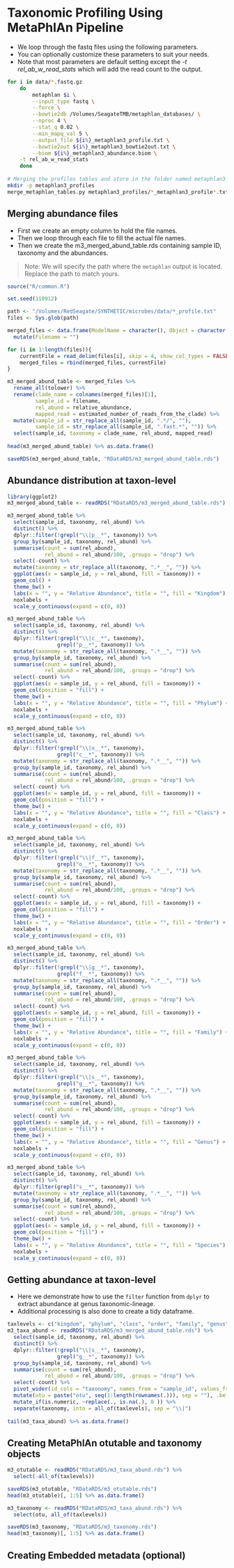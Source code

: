 <!-- # (PART) METAGENOMIC PROFILING {-} -->

# Taxonomic Profiling Using MetaPhlAn Pipeline {#metaphlan-pipeline}
- We loop through the fastq files using the following parameters.
- You can optionally customize these parameters to suit your needs.
- Note that most parameters are default setting except the *-t rel_ab_w_read_stats* which will add the read count to the output.

```bash
for i in data/*.fastq.gz
	do 
		metaphlan $i \
		--input_type fastq \
		--force \
		--bowtie2db /Volumes/SeagateTMB/metaphlan_databases/ \
		--nproc 4 \
		--stat_q 0.02 \
		--min_mapq_val 5 \
		--output_file ${i%}_metaphlan3_profile.txt \
		--bowtie2out ${i%}_metaphlan3_bowtie2out.txt \
		--biom ${i%}_metaphlan3_abundance.biom \
    -t rel_ab_w_read_stats
	done
	
# Merging the profiles tables and store in the folder named metaphlan3_profiles
mkdir -p metaphlan3_profiles
merge_metaphlan_tables.py metaphlan3_profiles/*_metaphlan3_profile*.txt > metaphlan3_profiles/merged_abundance_table.txt

```

## Merging abundance files
- First we create an empty column to hold the file names.
- Then we loop through each file to fill the actual file names.
- Then we create the m3_merged_abund_table.rds containing sample ID, taxonomy and the abundances.

> Note: We will specify the path where the `metaphlan` output is located. Replace the path to match yours.

```r
source("R/common.R")

set.seed(110912)

path <- "/Volumes/RedSeagate/SYNTHETIC/microbes/data/*_profile.txt"
files <- Sys.glob(path)

merged_files <- data.frame(ModelName = character(), Object = character(), stringsAsFactors = FALSE) %>%
  mutate(Filename = "")

for (i in 1:length(files)){
    currentFile = read_delim(files[i], skip = 4, show_col_types = FALSE) %>% mutate(Filename = files[i])
    merged_files = rbind(merged_files, currentFile)
}

m3_merged_abund_table <- merged_files %>% 
  rename_all(tolower) %>%
  rename(clade_name = colnames(merged_files)[1],
         sample_id = filename,
         rel_abund = relative_abundance, 
         mapped_read = estimated_number_of_reads_from_the_clade) %>% 
  mutate(sample_id = str_replace_all(sample_id, ".*/", ""),
         sample_id = str_replace_all(sample_id, ".fast.*", "")) %>%
  select(sample_id, taxonomy = clade_name, rel_abund, mapped_read)
    
head(m3_merged_abund_table) %>% as.data.frame()

saveRDS(m3_merged_abund_table, "RDataRDS/m3_merged_abund_table.rds")
```

## Abundance distribution at taxon-level

```r
library(ggplot2)
m3_merged_abund_table <- readRDS("RDataRDS/m3_merged_abund_table.rds")

m3_merged_abund_table %>% 
  select(sample_id, taxonomy, rel_abund) %>% 
  distinct() %>% 
  dplyr::filter(!grepl("\\|p__*", taxonomy)) %>%
  group_by(sample_id, taxonomy, rel_abund) %>%
  summarise(count = sum(rel_abund),
            rel_abund = rel_abund/100, .groups = "drop") %>% 
  select(-count) %>% 
  mutate(taxonomy = str_replace_all(taxonomy, ".*__", "")) %>% 
  ggplot(aes(x = sample_id, y = rel_abund, fill = taxonomy)) +
  geom_col() +
  theme_bw() +
  labs(x = "", y = "Relative Abundance", title = "", fill = "Kingdom") +
  noxlabels +
  scale_y_continuous(expand = c(0, 0))

m3_merged_abund_table %>% 
  select(sample_id, taxonomy, rel_abund) %>% 
  distinct() %>% 
  dplyr::filter(!grepl("\\|c__*", taxonomy),
                grepl("p__*", taxonomy)) %>%
  mutate(taxonomy = str_replace_all(taxonomy, ".*__", "")) %>% 
  group_by(sample_id, taxonomy, rel_abund) %>%
  summarise(count = sum(rel_abund),
            rel_abund = rel_abund/100, .groups = "drop") %>% 
  select(-count) %>% 
  ggplot(aes(x = sample_id, y = rel_abund, fill = taxonomy)) +
  geom_col(position = "fill") +
  theme_bw() +
  labs(x = "", y = "Relative Abundance", title = "", fill = "Phylum") +
  noxlabels +
  scale_y_continuous(expand = c(0, 0))
```

```r
m3_merged_abund_table %>% 
  select(sample_id, taxonomy, rel_abund) %>% 
  distinct() %>% 
  dplyr::filter(!grepl("\\|o__*", taxonomy),
                grepl("c__*", taxonomy)) %>%
  mutate(taxonomy = str_replace_all(taxonomy, ".*__", "")) %>% 
  group_by(sample_id, taxonomy, rel_abund) %>%
  summarise(count = sum(rel_abund),
            rel_abund = rel_abund/100, .groups = "drop") %>% 
  select(-count) %>% 
  ggplot(aes(x = sample_id, y = rel_abund, fill = taxonomy)) +
  geom_col(position = "fill") +
  theme_bw() +
  labs(x = "", y = "Relative Abundance", title = "", fill = "Class") +
  noxlabels +
  scale_y_continuous(expand = c(0, 0))

m3_merged_abund_table %>% 
  select(sample_id, taxonomy, rel_abund) %>% 
  distinct() %>% 
  dplyr::filter(!grepl("\\|f__*", taxonomy),
                grepl("o__*", taxonomy)) %>%
  mutate(taxonomy = str_replace_all(taxonomy, ".*__", "")) %>% 
  group_by(sample_id, taxonomy, rel_abund) %>%
  summarise(count = sum(rel_abund),
            rel_abund = rel_abund/100, .groups = "drop") %>% 
  select(-count) %>% 
  ggplot(aes(x = sample_id, y = rel_abund, fill = taxonomy)) +
  geom_col(position = "fill") +
  theme_bw() +
  labs(x = "", y = "Relative Abundance", title = "", fill = "Order") +
  noxlabels +
  scale_y_continuous(expand = c(0, 0))

m3_merged_abund_table %>% 
  select(sample_id, taxonomy, rel_abund) %>% 
  distinct() %>% 
  dplyr::filter(!grepl("\\|g__*", taxonomy),
                grepl("f__*", taxonomy)) %>%
  mutate(taxonomy = str_replace_all(taxonomy, ".*__", "")) %>% 
  group_by(sample_id, taxonomy, rel_abund) %>%
  summarise(count = sum(rel_abund),
            rel_abund = rel_abund/100, .groups = "drop") %>% 
  select(-count) %>% 
  ggplot(aes(x = sample_id, y = rel_abund, fill = taxonomy)) +
  geom_col(position = "fill") +
  theme_bw() +
  labs(x = "", y = "Relative Abundance", title = "", fill = "Family") +
  noxlabels +
  scale_y_continuous(expand = c(0, 0))

m3_merged_abund_table %>% 
  select(sample_id, taxonomy, rel_abund) %>% 
  distinct() %>% 
  dplyr::filter(!grepl("\\|s__*", taxonomy),
                grepl("g__*", taxonomy)) %>%
  mutate(taxonomy = str_replace_all(taxonomy, ".*__", "")) %>% 
  group_by(sample_id, taxonomy, rel_abund) %>%
  summarise(count = sum(rel_abund),
            rel_abund = rel_abund/100, .groups = "drop") %>% 
  select(-count) %>% 
  ggplot(aes(x = sample_id, y = rel_abund, fill = taxonomy)) +
  geom_col(position = "fill") +
  theme_bw() +
  labs(x = "", y = "Relative Abundance", title = "", fill = "Genus") +
  noxlabels +
  scale_y_continuous(expand = c(0, 0))

m3_merged_abund_table %>% 
  select(sample_id, taxonomy, rel_abund) %>% 
  distinct() %>% 
  dplyr::filter(grepl("s__*", taxonomy)) %>%
  mutate(taxonomy = str_replace_all(taxonomy, ".*__", "")) %>% 
  group_by(sample_id, taxonomy, rel_abund) %>%
  summarise(count = sum(rel_abund),
            rel_abund = rel_abund/100, .groups = "drop") %>% 
  select(-count) %>% 
  ggplot(aes(x = sample_id, y = rel_abund, fill = taxonomy)) +
  geom_col(position = "fill") +
  theme_bw() +
  labs(x = "", y = "Relative Abundance", title = "", fill = "Species") +
  noxlabels +
  scale_y_continuous(expand = c(0, 0))
```


## Getting abundance at taxon-level
- Here we demonstrate how to use the `filter` function from `dplyr` to extract abundance at genus taxonomic-lineage.
- Additional processing is also done to create a tidy dataframe.

```r
taxlevels <- c("kingdom", "phylum", "class", "order", "family", "genus")
m3_taxa_abund <- readRDS("RDataRDS/m3_merged_abund_table.rds") %>% 
  select(sample_id, taxonomy, rel_abund) %>% 
  distinct() %>% 
  dplyr::filter(!grepl("\\|s__*", taxonomy),
                grepl("g__*", taxonomy)) %>%
  group_by(sample_id, taxonomy, rel_abund) %>%
  summarise(count = sum(rel_abund),
            rel_abund = rel_abund/100, .groups = "drop") %>% 
  select(-count) %>% 
  pivot_wider(id_cols = "taxonomy", names_from = "sample_id", values_from = "rel_abund") %>% 
  mutate(otu = paste("otu", seq(1:length(rownames(.))), sep = ""), .before = 1) %>% 
  mutate_if(is.numeric, ~replace(., is.na(.), 0 )) %>% 
  separate(taxonomy, into = all_of(taxlevels), sep = "\\|")
  
tail(m3_taxa_abund) %>% as.data.frame()
```


## Creating MetaPhlAn otutable and taxonomy objects
```r
m3_otutable <- readRDS("RDataRDS/m3_taxa_abund.rds") %>% 
  select(-all_of(taxlevels))

saveRDS(m3_otutable, "RDataRDS/m3_otutable.rds")
head(m3_otutable)[, 1:5] %>% as.data.frame()

m3_taxonomy <- readRDS("RDataRDS/m3_taxa_abund.rds") %>% 
  select(otu, all_of(taxlevels))

saveRDS(m3_taxonomy, "RDataRDS/m3_taxonomy.rds")
head(m3_taxonomy)[, 1:5] %>% as.data.frame()
```

## Creating Embedded metadata (optional)
```r

```

